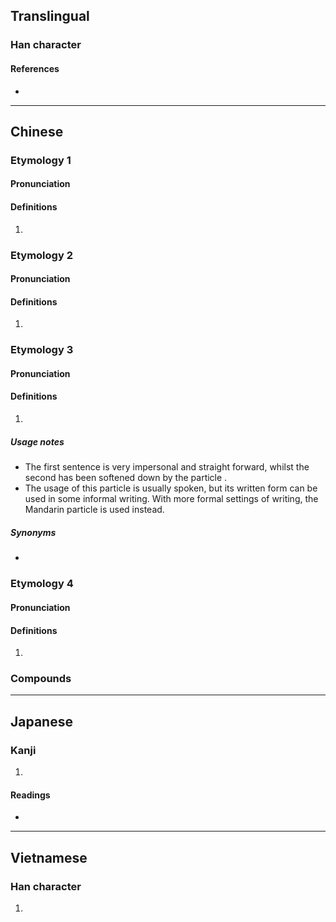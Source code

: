 {{character info/new}}
==Translingual==

===Han character===
{{Han char|rn=30|rad=口|as=08|sn=11|four=60018|canj=RQYT|ids=⿰口拉}}

====References====
* {{Han ref|kx=0196.261|dkj=03882|dj=0418.170|hdz=10636.050|uh=5566|ud=21862|bh=B0D5|bd=45269}}

----

==Chinese==

===Etymology 1===
{{zh-forms}}

====Pronunciation====
{{zh-pron
|m=la
|cat=part
}}

====Definitions====
{{zh-hanzi}}

# {{lb|zh|Mandarin|colloquial}} {{contraction of|[[了]][[啊]]|tr=le a|lang=zh}}

===Etymology 2===
{{zh-forms}}

====Pronunciation====
{{zh-pron
|m=lā
|cat=
}}

====Definitions====
{{zh-hanzi}}

# {{rfdef|zh}}

===Etymology 3===
{{zh-forms|alt=喇,罅}}

====Pronunciation====
{{zh-pron
|c=laa1
|cat=part
}}

====Definitions====
{{zh-hanzi}}

# {{label|zh|Cantonese}} {{non-gloss definition|Placed at the end of a sentence in imperatives making it sound more like a request than an order.}}
#: {{zh-x|離開！|Leave!|C}}
#: {{zh-x|離開 啦！|Leave '''(please)'''!|C}}

=====Usage notes=====
* The first sentence is very impersonal and straight forward, whilst the second has been softened down by the particle {{lang|zh|啦}}.
* The usage of this particle is usually spoken, but its written form can be used in some informal writing. With more formal settings of writing, the Mandarin particle {{zh-l|吧|baa6}} is used instead.

=====Synonyms=====
* {{q|Mandarin}} {{zh-l|吧}}

===Etymology 4===
{{zh-forms}}

====Pronunciation====
{{zh-pron
|mn=ml:--la/tw:--lah
|cat=
}}

====Definitions====
{{zh-hanzi}}

# {{rfdef|zh}}

===Compounds===
{{zh-der|嘰哩呱啦|啪啦|嘩啦|哩哩啦啦|啦啦隊|嘩啦啦|嘎啦|劈里啪啦|㕷啦|唏哩花啦|吹啦|稀里嘩啦}}

{{zh-cat|Beginning}}

----

==Japanese==

===Kanji===
{{ja-kanji|grade=|rs=口08}}

# {{defn|lang=ja|sort=口08}}

====Readings====
* {{ja-readings|on=[[ろう]] < [[らふ]] (rō < rafu)|kun=}}

----

==Vietnamese==

===Han character===
{{vi-hantu|[[lạp]], [[láp]]|rs=口08}}

# {{defn|lang=vi|sort=口08}}